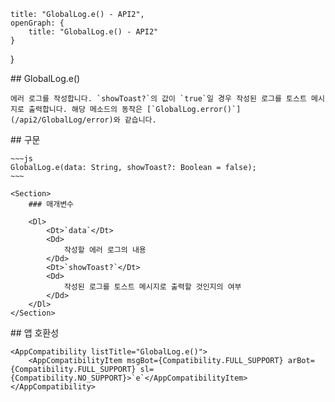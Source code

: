 
    title: "GlobalLog.e() - API2",
    openGraph: {
        title: "GlobalLog.e() - API2"
    }
}

<Section>
    ## GlobalLog.e()

    에러 로그를 작성합니다. `showToast?`의 값이 `true`일 경우 작성된 로그를 토스트 메시지로 출력합니다. 해당 메소드의 동작은 [`GlobalLog.error()`](/api2/GlobalLog/error)와 같습니다.
</Section>
<Section>
    ## 구문

    ~~~js
    GlobalLog.e(data: String, showToast?: Boolean = false);
    ~~~

    <Section>
        ### 매개변수

        <Dl>
            <Dt>`data`</Dt>
            <Dd>
                작성할 에러 로그의 내용
            </Dd>
            <Dt>`showToast?`</Dt>
            <Dd>
                작성된 로그를 토스트 메시지로 출력할 것인지의 여부
            </Dd>
        </Dl>
    </Section>
</Section>
<Section>
    ## 앱 호환성

    <AppCompatibility listTitle="GlobalLog.e()">
        <AppCompatibilityItem msgBot={Compatibility.FULL_SUPPORT} arBot={Compatibility.FULL_SUPPORT} sl={Compatibility.NO_SUPPORT}>`e`</AppCompatibilityItem>
    </AppCompatibility>
</Section>